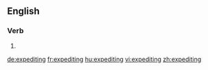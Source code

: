 ==English==

===Verb===
{{head|en}}

# {{present participle of|expedite|lang=en}}

[[de:expediting]]
[[fr:expediting]]
[[hu:expediting]]
[[vi:expediting]]
[[zh:expediting]]